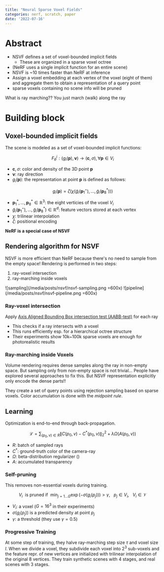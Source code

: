 ```yaml
---
title: "Neural Sparse Voxel Fields"
categories: nerf, scratch, paper
date: '2022-07-16'
---
```

# Abstract
- NSVF defines a set of voxel-bounded implicit fields
  - These are organized in a sparse voxel octree
- (NeRF uses a single implicit function for an entire scene)
- NSVF is ~10 times faster than NeRF at inference
- Assign a voxel embedding at each vertex of the voxel (eight of them) and aggregate them to obtain a representation of a query point
- sparse voxels containing no scene info will be pruned

What is ray marching??
You just march (walk) along the ray

# Building block
## Voxel-bounded implicit fields
The scene is modeled as a set of voxel-bounded implicit functions:

$$
F_\theta^i: (g_i (\mathbf{p}) , \mathbf{v}) \rightarrow (\mathbf{c}, \sigma), \forall \mathbf{p} \in V_i
$$
- $\mathbf{c}, \sigma$: color and density of the 3D point $\mathbf{p}$
- $\mathbf{v}$: ray direction
- $g_i (\mathbf{p})$: the representation at point $\mathbf{p}$ is defined as follows:

$$
g_i(\mathbf{p}) = \zeta (\chi ( \tilde{g}_i (\mathbf{p}^\star_1), \ldots, \tilde{g}_i (\mathbf{p}^*_8 )))
$$
- $\mathbf{p}^*_1, \ldots, \mathbf{p}^*_8 \in \mathbb{R}^3$: the eight verticies of the voxel $V_i$
- $\tilde{g}_i (\mathbf{p}^\star_1), \ldots, \tilde{g}_i (\mathbf{p}^*_8 ) \in \mathbb{R}^d$: feature vectors stored at each vertex
- $\chi$: trilinear interpolation
- $\zeta$: positional encoding


**NeRF is a special case of NSVF**

## Rendering algorithm for NSVF
NSVF is more efficient than NeRF because there's no need to sample from the empty space!
Rendering is performed in two steps:
1. ray-voxel intersection
2. ray-marching inside voxels

![sampling](/media/posts/nsvf/nsvf-sampling.png =600x)
![pipeline](/media/posts/nsvf/nsvf-pipeline.png =600x)

### Ray-voxel intersection
Apply [Axis Aligned Bounding Box intersection test (AABB-test)](https://developer.mozilla.org/en-US/docs/Games/Techniques/3D_collision_detection) for each ray
- This checks if a ray intersects with a voxel
- This runs efficiently esp. for a hierarchical octree structure
- Their experiments show 10k~100k sparse voxels are enough for photorealistic results

### Ray-marching inside Voxels
Volume rendering requires dense samples along the ray in non-empty space.
But sampling only from non-empty space is not trivial...
People have explored several approaches to fix this.
But NSVF representation explicitly only encode the dense parts!!

They create a set of query points using rejection sampling based on sparse voxels.
Color accumulation is done with the *midpoint rule*.

## Learning
Optimization is end-to-end through back-propagation.

$$
\mathcal{L} = \sum_{(p_0, v) \in R} \| C(p_0, v) - C^*(p_0, v) \|^2_2 + \lambda \Omega (A(p_0, v))
$$

- $R$: batch of sampled rays
- $C^*$: ground-truth color of the camera-ray
- $\Omega$: beta-distribution regularizer ()
- $A$: accumulated transparency

### Self-pruning
This removes non-essential voxels during training.

$$
V_i~\text{ is pruned if }~\min_{j=1\ldots G} \exp (- \sigma (g_i (p_j))) > \gamma, ~~~ p_j \in V_i, ~~~ V_i \in \mathcal{V}
$$
- $V_i$: a voxel ($G = 16^3$ in their experiments)
- $\sigma(g_i(p_j))$ is a predicted density at point $p_j$
- $\gamma$: a threshold (they use $\gamma = 0.5$)

### Progressive Training
At some step of training, they halve ray-marching step size $\tau$ and voxel size $l$.
When we divide a voxel, they subdivide each voxel into $2^3$ sub-voxels and the feature repr. of new vertices are initialized with trilinear interpolation of the original 8 vertices.
They train synthetic scenes with 4 stages, and real scenes with 3 stages.